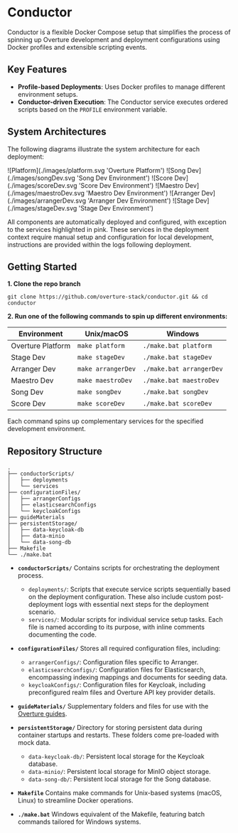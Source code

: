 # Conductor 

Conductor is a flexible Docker Compose setup that simplifies the process of spinning up Overture development and deployment configurations using Docker profiles and extensible scripting events.

## Key Features

- **Profile-based Deployments**: Uses Docker profiles to manage different environment setups.
- **Conductor-driven Execution**: The Conductor service executes ordered scripts based on the `PROFILE` environment variable.

## System Architectures

The following diagrams illustrate the system architecture for each deployment:

<Tabs>
  <TabItem value="platform" label="Platform" default>
  ![Platform](./images/platform.svg 'Overture Platform')
  </TabItem>
  <TabItem value="songDev" label="SongDev">
     ![Song Dev](./images/songDev.svg 'Song Dev Environment')
  </TabItem>
  <TabItem value="scoreDev" label="ScoreDev">
     ![Score Dev](./images/scoreDev.svg 'Score Dev Environment')
  </TabItem>
  <TabItem value="maestroDev" label="MaestroDev">
     ![Maestro Dev](./images/maestroDev.svg 'Maestro Dev Environment')
  </TabItem>
  <TabItem value="arrangerDev" label="ArrangerDev">
     ![Arranger Dev](./images/arrangerDev.svg 'Arranger Dev Environment')
  </TabItem>
  <TabItem value="stageDev" label="StageDev">
    ![Stage Dev](./images/stageDev.svg 'Stage Dev Environment')
  </TabItem>
</Tabs>

All components are automatically deployed and configured, with exception to the services highlighted in pink. These services in the deployment context require manual setup and configuration for local development, instructions are provided within the logs following deployment.

## Getting Started

**1. Clone the repo branch**

```
git clone https://github.com/overture-stack/conductor.git && cd conductor
```

**2. Run one of the following commands to spin up different environments:**

| Environment | Unix/macOS | Windows |
|-------------|------------|---------|
| Overture Platform | `make platform` | `./make.bat platform` |
| Stage Dev | `make stageDev` | `./make.bat stageDev` |
| Arranger Dev | `make arrangerDev` | `./make.bat arrangerDev` |
| Maestro Dev | `make maestroDev` | `./make.bat maestroDev` |
| Song Dev | `make songDev` | `./make.bat songDev` |
| Score Dev | `make scoreDev` | `./make.bat scoreDev` |

Each command spins up complementary services for the specified development environment.

## Repository Structure

```
.
├── conductorScripts/
│   ├── deployments
│   └── services
├── configurationFiles/
│   ├── arrangerConfigs
│   ├── elasticsearchConfigs
│   └── keycloakConfigs
├── guideMaterials
├── persistentStorage/
│   ├── data-keycloak-db
│   ├── data-minio
│   └── data-song-db
├── Makefile
└── ./make.bat
```

- **`conductorScripts/`** Contains scripts for orchestrating the deployment process.
    - `deployments/`: Scripts that execute service scripts sequentially based on the deployment configuration. These also include custom post-deployment logs with essential next steps for the deployment scenario.
    - `services/`: Modular scripts for individual service setup tasks. Each file is named according to its purpose, with inline comments documenting the code.

- **`configurationFiles/`** Stores all required configuration files, including:
    - `arrangerConfigs/`: Configuration files specific to Arranger.
    - `elasticsearchConfigs/`: Configuration files for Elasticsearch, encompassing indexing mappings and documents for seeding data.
    - `keycloakConfigs/`: Configuration files for Keycloak, including preconfigured realm files and Overture API key provider details.

- **`guideMaterials/`** Supplementary folders and files for use with the [Overture guides](https://www.overture.bio/documentation/guides/).

- **`persistentStorage/`** Directory for storing persistent data during container startups and restarts. These folders come pre-loaded with mock data.
    - `data-keycloak-db/`: Persistent local storage for the Keycloak database.
    - `data-minio/`: Persistent local storage for MinIO object storage.
    - `data-song-db/`: Persistent local storage for the Song database.

- **`Makefile`** Contains make commands for Unix-based systems (macOS, Linux) to streamline Docker operations.

- **`./make.bat`** Windows equivalent of the Makefile, featuring batch commands tailored for Windows systems.
